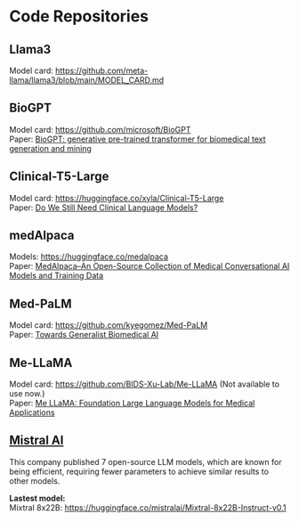 # Code Repositories {#sec-coderepo .unnumbered}

\index{Code Repositories}

## Llama3

Model card: <https://github.com/meta-llama/llama3/blob/main/MODEL_CARD.md>

## BioGPT

Model card: <https://github.com/microsoft/BioGPT>\
Paper: [BioGPT: generative pre-trained transformer for biomedical text generation and mining](https://watermark.silverchair.com/bbac409.pdf?token=AQECAHi208BE49Ooan9kkhW_Ercy7Dm3ZL_9Cf3qfKAc485ysgAAA04wggNKBgkqhkiG9w0BBwagggM7MIIDNwIBADCCAzAGCSqGSIb3DQEHATAeBglghkgBZQMEAS4wEQQMXEyl89WMCp-xeRWGAgEQgIIDATGdtK2P4GQnsIFXcFlRsh2TVlkf2ndVlWC5Rt2_GQBOt1XrjnvFvHzLjsRwk7xsfcB7RGvguyiyDPnwGCtnsm7GpM2VoH5cKr332zB1quE5KBf-fRGSqJrxSr4R-HMbGLnK1Xuf3CitYq-IJLzZTCuHQNh-KJx7d0DF9dY-l8EEIWBA9vAdwFuHy0aQVrKeQefoyDr3W8L84Bsd5BJ2UzDmMuIVQe7a6S_aQ4wwBYUf9EhcVXlUpMO5Ae-UCugufIVxGkgZqbCmJJuH82qTdsIVWtRLBGUB2cbsNHoJRCuS1qFS1gsr6teOGLfXsDdr83bE2NAtKFOilg8ddkd223wqnFoLLSX-R76YfRmab8xkUhJiuqAI27JQakOQGSzgPW_Pw0SvNC_eIjua4GOcVeK-2K_Od_8fyqYxTaNLPjq5wz11ewoc0p2TnDBbSbW1paRBuStwqXx4jgDhDm_X6-gpM942qDqy1X5oNj2fbu_qrovoyGwi--emWknBA3dzcFXXgxHsk_ejxMdHYa4hoxmzOdLTtWy7BSQNXxf6N4_dz7V9mBmRpBGZKFHHfF3okoXLqNiqWGO1KaPscbcD1UxtYgKCl836_CE6g_y3SHolAV9kH8pmqxyeYUa-KpRFRR8CqqGrOb4DHqlBolxwePX4vS8BgnaKEmW1Y845-WpHjc0SlGMKxArhklK6wbKMOiycW48N8Ll0K6Rps0_aC2huZ0Hs4MLWGCfcvGKPxjTAZ1vWWxfikjRfegnLcrVcYOLGcsbY7Ov9WcNyf1HTK8Dn-xTBL_mUjV1HJ9asrJbTh9T_R9cA3n3jjVnzWKkgH_mzQlv5NG7kuTKORmW4OveGfcJYprhdyok_n7jhKNTdKnFTkRRR-GzcotcBdcMU2HXWUdKV4bVCKydA20dUuM12_9HpI48KpH_h1rJofZXheF6sHGkz1A2orvivQWTBtKdIt30W7FeTkI4NRpHERBpyskWCmVU9wbsxdtTjgJkiXfSGeQxNywwQnmBns4Yp8Uk)

## Clinical-T5-Large

Model card: <https://huggingface.co/xyla/Clinical-T5-Large>\
Paper: [Do We Still Need Clinical Language Models?](https://arxiv.org/pdf/2302.08091.pdf)

## medAlpaca

Models: <https://huggingface.co/medalpaca>\
Paper: [MedAlpaca--An Open-Source Collection of Medical Conversational AI Models and Training Data](https://arxiv.org/pdf/2304.08247.pdf)

## Med-PaLM

Model card: <https://github.com/kyegomez/Med-PaLM>\
Paper: [Towards Generalist Biomedical AI](https://arxiv.org/pdf/2304.08247.pdf)

## Me-LLaMA

Model card: <https://github.com/BIDS-Xu-Lab/Me-LLaMA> (Not available to use now.)\
Paper: [Me LLaMA: Foundation Large Language Models for Medical Applications](https://arxiv.org/ftp/arxiv/papers/2402/2402.12749.pdf)

## [Mistral AI](https://huggingface.co/mistralai)

This company published 7 open-source LLM models, which are known for being efficient, requiring fewer parameters to achieve similar results to other models.

**Lastest model:**\
Mixtral 8x22B: <https://huggingface.co/mistralai/Mixtral-8x22B-Instruct-v0.1>
